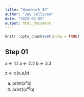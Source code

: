 ```yaml
---
title: "Homework 04"
author: "Jay Sullivan"
date: "2025-02-05"
output: html_document
---
```


```r
knitr::opts_chunk$set(echo = TRUE)
```

## Step 01


x <- 1.1
a <- 2.2
b <- 3.3

z <- c(x,a,b)

a. print(x^a^b)
b. print((x^a)^b)


